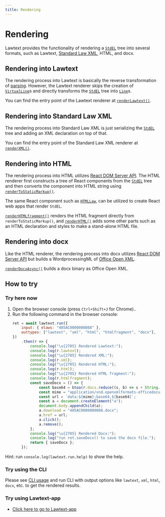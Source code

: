 ```yaml
---
title: Rendering
---
```


# Rendering

Lawtext provides the functionality of rendering a [`StdEL`](/technical/intermediate-data#stdel) tree into several formats, such as Lawtext, [Standard Law XML](https://elaws.e-gov.go.jp/file/XMLSchemaForJapaneseLaw_v3.xsd), HTML, and docx.

## Rendering into Lawtext

The rendering process into Lawtext is basically the reverse transformation of [parsing](/technical/parsing). However, the Lawtext renderer skips the creation of [`VirtualLine`](/technical/parsing#virtualline)s and directly transforms the [`StdEL`](/technical/intermediate-data#stdel) tree into [`Line`](/technical/parsing#line)s.

You can find the entry point of the Lawtext renderer at [`renderLawtext()`](/lib/core/modules/core_src_renderer_lawtext/#renderlawtext).

## Rendering into Standard Law XML

The rendering process into Standard Law XML is just serializing the [`StdEL`](/technical/intermediate-data#stdel) tree and adding an XML declaration on top of that.

You can find the entry point of the Standard Law XML renderer at [`renderXML()`](/lib/core/modules/core_src_renderer_xml/#renderxml).

## Rendering into HTML

The rendering process into HTML utilizes [React DOM Server API](https://react.dev/reference/react-dom/server). The HTML renderer first constructs a tree of React components from the [`StdEL`](/technical/intermediate-data#stdel) tree and then converts the component into HTML string using [`renderToStaticMarkup()`](https://react.dev/reference/react-dom/server/renderToStaticMarkup#rendertostaticmarkup).

The same React component such as [`HTMLLaw`](/lib/core/modules/core_src_renderer_rules_law/#htmllaw), can be utilized to create React web apps that render `StdEL`.

[`renderHTMLfragment()`](/lib/core/modules/core_src_renderer_html/#renderhtmlfragment) renders the HTML fragment directly from `renderToStaticMarkup()`, and [`renderHTML()`](/lib/core/modules/core_src_renderer_html/#renderhtml) adds some other parts such as an HTML declaration and styles to make a stand-alone HTML file.

## Rendering into docx

Like the HTML renderer, the rendering process into docx utilizes [React DOM Server API](https://react.dev/reference/react-dom/server) but builds a WordprocessingML of [Office Open XML](https://www.ecma-international.org/publications-and-standards/standards/ecma-376/).

[`renderDocxAsync()`](/lib/core/modules/core_src_renderer_docx/#renderdocxasync) builds a docx binary as Office Open XML.

## How to try

### Try here now

1. Open the browser console (press `Ctrl+Shift+J` for Chrome)..
1. Run the following command in the browser console:
    ```js
    ret = await lawtext.run({
        input: { elaws: "405AC0000000088" },
        outtypes: ["lawtext", "xml", "html", "htmlfragment", "docx"],
    })
        .then(r => {
            console.log("\u{2705} Rendered Lawtext:");
            console.log(r.lawtext);
            console.log("\u{2705} Rendered XML:");
            console.log(r.xml);
            console.log("\u{2705} Rendered HTML:");
            console.log(r.html);
            console.log("\u{2705} Rendered HTML fragment:");
            console.log(r.htmlfragment);
            const saveDocx = () => {
                const base64 = btoa(r.docx.reduce((s, b) => s + String.fromCharCode(b), ""));
                const mime = "application/vnd.openxmlformats-officedocument.wordprocessingml.document";
                const url = `data:${mime};base64,${base64}`;
                const a = document.createElement("a");
                document.body.appendChild(a);
                a.download = "405AC0000000088.docx";
                a.href = url;
                a.click();
                a.remove();
            };
            console.log("\u{2705} Rendered Docx:");
            console.log("run ret.saveDocx() to save the docx file.");
            return { saveDocx };
        });
    ```

Hint: run `console.log(lawtext.run.help)` to show the help.

### Try using the CLI

Please see [CLI usage](/cli) and run CLI with output options like `lawtext`, `xml`, `html`, `docx`, etc. to get the rendered results.

### Try using Lawtext-app

- [Click here to go to Lawtext-app](https://yamachig.github.io/lawtext-app/#/v1:405AC0000000088)
